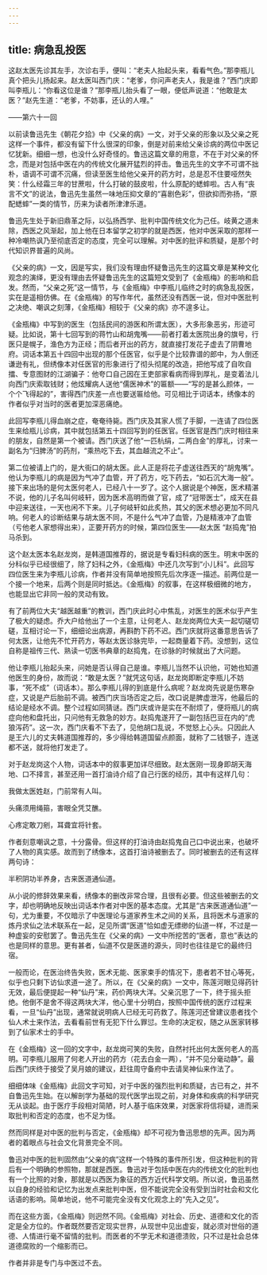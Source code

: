 ```yaml
---
---
---
```

title: 病急乱投医
---




这赵太医先诊其左手，次诊右手，便叫：“老夫人抬起头来，看看气色。”那李瓶儿真个把头儿扬起来。赵太医叫西门庆：“老爹，你问声老夫人，我是谁？”西门庆即叫李瓶儿：“你看这位是谁？”那李瓶儿抬头看了一眼，便低声说道：“他敢是太医？”赵先生道：“老爹，不妨事，还认的人哩。”

——第六十一回

以前读鲁迅先生《朝花夕拾》中《父亲的病》一文，对于父亲的形象以及父亲之死这样一个事件，都没有留下什么很深的印象，倒是对前来给父亲诊病的两位中医记忆犹新。细细一想，也没什么好奇怪的。鲁迅这篇文章的用意，不在于对父亲的怀念，而是对包括中医在内的传统文化展开猛烈的抨击。鲁迅先生的文字不可谓不拙朴，语调不可谓不沉痛，但读至医生给他父亲开的药方时，总是忍不住要哑然失笑：什么经霜三年的甘蔗啦，什么打破的鼓皮啦，什么原配的蟋蟀啦。古人有“丧言不文”的说法，鲁迅先生虽然一味地压抑文章的“喜剧色彩”，但欲抑而弥扬，“原配蟋蟀”一类的情节，历来为读者所津津乐道。

鲁迅先生处于新旧鼎革之际，以弘扬西学、批判中国传统文化为己任。岐黄之道未除，西医之风渐起，加上他在日本留学之初学的就是西医，他对中医采取的那样一种冷嘲热讽乃至彻底否定的态度，完全可以理解。对中医的批评和质疑，是那个时代知识界普遍的风尚。

《父亲的病》一文，因是写实，我们没有理由怀疑鲁迅先生的这篇文章是某种文化观念的演绎，更没有理由去怀疑鲁迅先生的这篇短文受到了《金瓶梅》的影响和启发。然而，“父亲之死”这一情节，与《金瓶梅》中李瓶儿临终之时的病急乱投医，实在是遥相仿佛。在《金瓶梅》的写作年代，虽然还没有西医一说，但对中医批判之决绝、嘲讽之刻薄，《金瓶梅》相较于《父亲的病》亦不遑多让。

《金瓶梅》中写到的医生（包括民间的游医和所谓太医），大多形象恶劣，形迹可疑。比如说，第十七回写到的蒋竹山和胡鬼嘴——前者打着太医院出身的旗号，行医只是幌子，渔色方为正经；而后者开出的药方，就直接打发花子虚去了阴曹地府。词话本第五十四回中出现的那个任医官，似乎是个比较靠谱的郎中，为人倒还谦逊有礼，但绣像本对任医官的形象进行了彻头彻尾的改造，把他写成了自吹自擂、专意图财的江湖骗子：他夸口自己因在王吏部家看病而得到厚礼，是变着法儿向西门庆索取钱财；他炫耀病人送他“儒医神术”的匾额——“写的是甚么颜体，一个个飞得起的”，害得西门庆差一点也要送匾给他。可见相比于词话本，绣像本的作者似乎对当时的医者更加深恶痛绝。

此回写李瓶儿得血崩之症，奄奄待毙。西门庆及其家人慌了手脚，一连请了四位医生来给瓶儿诊病，其中就包括第五十四回写到的任医官。任医官是西门庆时相往来的朋友，自然是第一个被请。西门庆送了他“一匹杭绢，二两白金”的厚礼，讨来一副名为“归脾汤”的药剂，“乘热吃下去，其血越流之不止”。

第二位被请上门的，是大街口的胡太医。此人正是将花子虚送往西天的“胡鬼嘴”。他认为李瓶儿的病是因为气冲了血管，开了药方，吃下药去，“如石沉大海一般”。接下来出场的是何太医何老人，已经八十一岁了。这个人据说是个神医，医术精湛不说，他的儿子名叫何岐轩，因为医术高明而做了官，成了“冠带医士”，成天在县中迎来送往，一天也闲不下来。儿子何岐轩如此炙热，其父的医术想必更加不同凡响。何老人的诊断结果与胡太医不同，不是什么气冲了血管，乃是精液冲了血管（亏他老人家想得出来），正要开药方的时候，第四位医生——赵太医 “赵捣鬼”拍马杀到。

这个赵太医本名赵龙岗，是韩道国推荐的，据说是专看妇科病的医生。明末中医的分科似乎已经很细了，除了妇科之外，《金瓶梅》中还几次写到“小儿科”。此回写四位医生来为李瓶儿诊病，作者并没有简单地按照先后次序逐一描述。前两位是一个接一个地来，后两个则是同时抵达。《金瓶梅》的叙事，在这样极细微的地方，也能显出它非同一般的灵动有致。

有了前两位大夫“越医越重”的教训，西门庆此时心中焦乱，对医生的医术似乎产生了极大的疑虑。乔大户给他出了一个主意，让何老人、赵龙岗两位大夫一起切磋切磋，互相讨论一下，细细论出病源，再斟酌下药不迟。西门庆就将这番意思告诉了何太医，让他先不忙开药方，等赵太医诊脉完毕，一起商量着下药。没想到，这位自称是祖传三代、熟读一切医书典章的赵捣鬼，在诊脉的时候就出了大问题。

他让李瓶儿抬起头来，问她是否认得自己是谁。李瓶儿当然不认识他，可她也知道他医生的身份，故而说：“敢是太医？”就凭这句话，赵龙岗即断定李瓶儿不妨事，“死不成”（词话本）。那么李瓶儿得的到底是什么病呢？赵龙岗先说是伤寒杂症，又说是产后胎前不调。被西门庆当场否定之后，改口说是脾虚泄泻，他最后的结论是经水不调。整个过程如同猜谜。西门庆或许是实在不耐烦了，便将瓶儿的病症向他和盘托出，只问他有无救急的妙方。赵捣鬼遂开了一副包括巴豆在内的“虎狼泻药”。这一次，西门庆看不下去了，见他胡口乱说，不觉怒上心头。只因此人是王六儿的丈夫韩道国推荐的，多少得给韩道国留点颜面，就称了二钱银子，连送都不送，就将他打发走了。

对于赵龙岗这个人物，词话本中的叙事更加详尽细致。赵太医刚一现身即胡天海地、口不择言，甚至还用一首打油诗介绍了自己行医的经历，其中有这样几句：

我做太医姓赵，门前常有人叫。

头痛须用绳箍，害眼全凭艾醮。

心疼定敢刀剜，耳聋宜将针套。

作者刻意嘲讽之意，十分露骨。但这样的打油诗由赵捣鬼自己口中说出来，也破坏了人物的真实感。故而到了绣像本，这首打油诗被删去了。同时被删去的还有这样两句诗：

半积阴功半养身，古来医道通仙道。

从小说的修辞效果来看，绣像本的删改非常合理，且很有必要。但这些被删去的文字，却也明确地反映出词话本作者对中医的基本态度。尤其是“古来医道通仙道”一句，尤为重要，不仅暗示了中医理论与道家养生术之间的关系，且将医术与道家的炼丹求仙之法术联系在一起，足见所谓“医道”恰如虚无缥缈的仙道一样，不过是一种虚妄的安慰罢了。鲁迅先生在《父亲的病》一文中所挖苦的“医者，意也”表达的也是同样的意思。更有甚者，仙道不仅是医道的源头，同时也往往是它的最终归宿。

一般而论，在医治终告失败，医术无能、医家束手的情况下，患者若不甘心等死，似乎也只剩下访仙求道一途了。所以，在《父亲的病》一文中，陈莲河眼见得药针无效，最后便提起一种“仙丹”来，药价两块大洋。父亲沉思了一下，终于摇头拒绝。他倒不是舍不得这两块大洋，他心里十分明白，按照中国传统的医疗过程来看，一旦“仙丹”出现，通常就说明病人已经无可药救了。陈莲河还曾建议患者找个仙人术士来作法，去看看前世有无犯下什么罪愆。生命的决定权，随之从医家转移到了仙家术士的手中。

在《金瓶梅》这一回的文字中，赵龙岗可笑的失败，自然衬托出何太医何老人的高明。可李瓶儿服用了何老人开出的药方（花去白金一两），“并不见分毫动静”。最后西门庆终于接受了吴月娘的建议，赶往周守备府中去请吴神仙来作法了。

细细体味《金瓶梅》此回文字可知，对于中医的强烈批判和质疑，古已有之，并不自鲁迅先生始。在以解剖学为基础的现代医学出现之前，对身体和疾病的科学研究无从谈起。由于医疗手段相对简陋，时人基于临床效果，对医家将信将疑，进而采取批判和否定的态度，也不足为怪。

然而同样是对中医的批判与否定，《金瓶梅》却不可视为鲁迅思想的先声。因为两者的着眼点与社会文化背景完全不同。

鲁迅对中医的批判固然由“父亲的病”这样一个特殊的事件所引发，但这种批判的背后有一个明确的参照物，那就是西医。鲁迅对于包括中医在内的传统文化的批判也有一个比照的对象，那就是以西医为象征的西方近代科学文明。所以说，鲁迅虽然以自身的经验和记忆为出发点来批判中医，但不能说完全没有受到当时社会和文化话语的影响。简单地说，他不可能完全没有文化观念上的“先入之见”。

而在这些方面，《金瓶梅》则迥然不同。《金瓶梅》对社会、历史、道德和文化的否定是全方位的。作者既然要否定现实世界，从现世中见出虚妄，就必须对世俗的道德、人情进行毫不留情的批判。而医者的不学无术和道德溃败，只不过是社会总体道德腐败的一个缩影而已。

作者并非是专门与中医过不去。